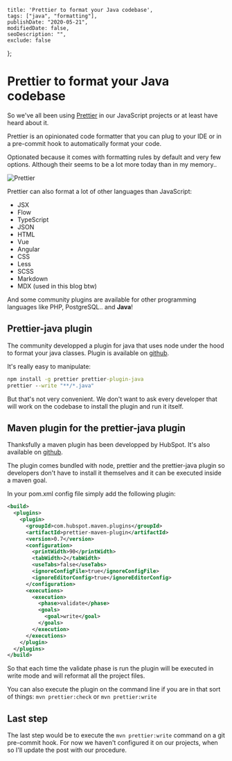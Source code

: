     title: 'Prettier to format your Java codebase', 
    tags: ["java", "formatting"], 
    publishDate: "2020-05-21", 
    modifiedDate: false, 
    seoDescription: "", 
    exclude: false 
};

# Prettier to format your Java codebase

So we've all been using [Prettier](https://prettier.io/) in our JavaScript projects or at least have heard about it.

Prettier is an opinionated code formatter that you can plug to your IDE or in a pre-commit hook to automatically format your code. 

Optionated because it comes with formatting rules by default and very few options. Although their seems to be a lot more today than in my memory.. 

![Prettier](/images/java-prettier-formatting/prettier.png)

Prettier can also format a lot of other languages than JavaScript: 
* JSX
* Flow
* TypeScript
* JSON
* HTML
* Vue
* Angular
* CSS
* Less
* SCSS
* Markdown
* MDX (used in this blog btw)

And some community plugins are available for other programming languages like PHP, PostgreSQL.. and **Java**! 

## Prettier-java plugin

The community developped a plugin for java that uses node under the hood to format your java classes. 
Plugin is available on [github](https://github.com/jhipster/prettier-java). 

It's really easy to manipulate: 

```cmd
npm install -g prettier prettier-plugin-java
prettier --write "**/*.java"
```

But that's not very convenient. We don't want to ask every developer that will work on the codebase to install the plugin and run it itself. 

## Maven plugin for the prettier-java plugin

Thanksfully a maven plugin has been developped by HubSpot. It's also available on [github](https://github.com/HubSpot/prettier-maven-plugin). 

The plugin comes bundled with node, prettier and the prettier-java plugin so developers don't have to install it themselves and it can be executed inside a maven goal. 

In your pom.xml config file simply add the following plugin: 

```xml
<build>
  <plugins>
    <plugin>
      <groupId>com.hubspot.maven.plugins</groupId>
      <artifactId>prettier-maven-plugin</artifactId>
      <version>0.7</version>
      <configuration>
        <printWidth>90</printWidth>
        <tabWidth>2</tabWidth>
        <useTabs>false</useTabs>
        <ignoreConfigFile>true</ignoreConfigFile>
        <ignoreEditorConfig>true</ignoreEditorConfig>
      </configuration>
      <executions>
        <execution>
          <phase>validate</phase>
          <goals>
            <goal>write</goal>
          </goals>
        </execution>
      </executions>      
    </plugin>
  </plugins>
</build>
```

So that each time the validate phase is run the plugin will be executed in write mode and will reformat all the project files.

You can also execute the plugin on the command line if you are in that sort of things: 
`mvn prettier:check` or `mvn prettier:write`

## Last step

The last step would be to execute the `mvn prettier:write` command on a git pre-commit hook. For now we haven't configured it on our projects, when so I'll update the post with our procedure.